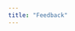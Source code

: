 ```yaml
---
title: "Feedback"
---
```


<!-- <div class="large_text"> -->

<!--    <h1 id="static_title">Feedback</h1> -->

<!--    <p>Please use the form below to provide any feedback about the website or the data. Your feedback is highly appreciated.</p> -->

<!--    <form id="FeedbackSubmitForm" method="post" action="/web/20220811234541/https://www.transitionaljusticedata.com/feedback/submit" accept-charset="utf-8"><div style="display:none;"><input type="hidden" name="_method" value="POST"></div>    <div class="input text"><label for="FeedbackName">Name</label><input name="data[Feedback][name]" type="text" maxlength="255" id="FeedbackName"></div><div class="input text"><label for="FeedbackAffiliation">Affiliation</label><input name="data[Feedback][affiliation]" type="text" maxlength="255" id="FeedbackAffiliation"></div><div class="input text"><label for="FeedbackEmail">Email</label><input name="data[Feedback][email]" type="text" maxlength="255" id="FeedbackEmail"></div><div class="input select"><label for="FeedbackCommentNature">Nature of Comment</label><select name="data[Feedback][comment_nature]" id="FeedbackCommentNature"> -->

<!-- <option value="" selected="selected"></option> -->

<!-- <option value="disagreement">Disagreement</option> -->

<!-- <option value="missing_information">Missing Information</option> -->

<!-- <option value="other">Other</option> -->

<!-- </select></div><div class="input textarea"><label for="FeedbackComment">Comment <span class="help-text">Cite your sources</span></label><textarea name="data[Feedback][comment]" cols="30" rows="6" id="FeedbackComment"></textarea></div> -->

<!--            <div class="input text"><label for="FeedbackInquiryAddress">Address Inquiries To</label><input name="data[Feedback][inquiry_address]" type="text" maxlength="255" id="FeedbackInquiryAddress"></div><div class="submit"><input type="submit" value="Submit"></div> -->

<!--    </form></div> -->

<!--    </div> -->
